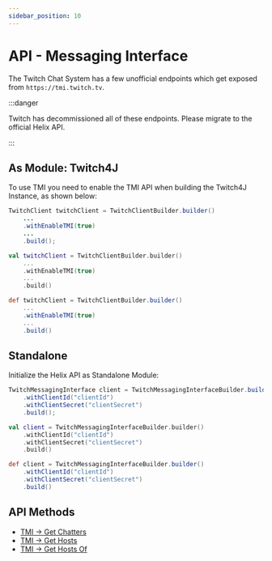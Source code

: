 ```yaml
---
sidebar_position: 10
---
```



# API - Messaging Interface

The Twitch Chat System has a few unofficial endpoints which get exposed from `https://tmi.twitch.tv`.

:::danger

Twitch has decommissioned all of these endpoints. Please migrate to the official Helix API.

:::

## As Module: Twitch4J

To use TMI you need to enable the TMI API when building the Twitch4J Instance, as shown below:

<Tabs groupId="code">
<TabItem value="java" label="Java">

```java
TwitchClient twitchClient = TwitchClientBuilder.builder()
    ...
    .withEnableTMI(true)
    ...
    .build();
```

</TabItem>
<TabItem value="kotlin" label="Kotlin">

```kotlin
val twitchClient = TwitchClientBuilder.builder()
    ...
    .withEnableTMI(true)
    ...
    .build()
```

</TabItem>
<TabItem value="groovy" label="Groovy">

```groovy
def twitchClient = TwitchClientBuilder.builder()
    ...
    .withEnableTMI(true)
    ...
    .build()
```

</TabItem>
</Tabs>

## Standalone

Initialize the Helix API as Standalone Module:

<Tabs groupId="code">
<TabItem value="java" label="Java">

```java
TwitchMessagingInterface client = TwitchMessagingInterfaceBuilder.builder()
    .withClientId("clientId")
    .withClientSecret("clientSecret")
    .build();
```

</TabItem>
<TabItem value="kotlin" label="Kotlin">

```kotlin
val client = TwitchMessagingInterfaceBuilder.builder()
    .withClientId("clientId")
    .withClientSecret("clientSecret")
    .build()
```

</TabItem>
<TabItem value="groovy" label="Groovy">

```groovy
def client = TwitchMessagingInterfaceBuilder.builder()
    .withClientId("clientId")
    .withClientSecret("clientSecret")
    .build()
```

</TabItem>
</Tabs>

## API Methods

- [TMI -> Get Chatters](./get-chatters)
- [TMI -> Get Hosts](./get-hosts)
- [TMI -> Get Hosts Of](./get-hosts-of)
